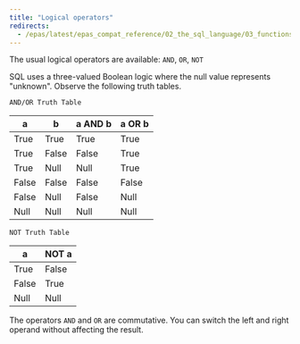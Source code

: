 ```yaml
---
title: "Logical operators"
redirects:
  - /epas/latest/epas_compat_reference/02_the_sql_language/03_functions_and_operators/01_logical_operators/ #generated for docs/epas/reorg-role-use-case-mode
---
```


<div id="logical_operators" class="registered_link"></div>

The usual logical operators are available: `AND`, `OR`, `NOT`

SQL uses a three-valued Boolean logic where the null value represents "unknown". Observe the following truth tables.

`AND/OR Truth Table`

| a     | b     | a AND b | a OR b |
| ----- | ----- | ------- | ------ |
| True  | True  | True    | True   |
| True  | False | False   | True   |
| True  | Null  | Null    | True   |
| False | False | False   | False  |
| False | Null  | False   | Null   |
| Null  | Null  | Null    | Null   |

`NOT Truth Table`

| a     | NOT a |
| ----- | ----- |
| True  | False |
| False | True  |
| Null  | Null  |

The operators `AND` and `OR` are commutative. You can switch the left and right operand without affecting the result.
